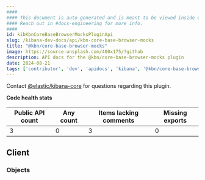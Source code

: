 ```yaml
---
####
#### This document is auto-generated and is meant to be viewed inside our experimental, new docs system.
#### Reach out in #docs-engineering for more info.
####
id: kibKbnCoreBaseBrowserMocksPluginApi
slug: /kibana-dev-docs/api/kbn-core-base-browser-mocks
title: "@kbn/core-base-browser-mocks"
image: https://source.unsplash.com/400x175/?github
description: API docs for the @kbn/core-base-browser-mocks plugin
date: 2024-08-21
tags: ['contributor', 'dev', 'apidocs', 'kibana', '@kbn/core-base-browser-mocks']
---
```




Contact [@elastic/kibana-core](https://github.com/orgs/elastic/teams/kibana-core) for questions regarding this plugin.

**Code health stats**

| Public API count  | Any count | Items lacking comments | Missing exports |
|-------------------|-----------|------------------------|-----------------|
| 3 | 0 | 3 | 0 |

## Client

### Objects
<DocDefinitionList data={kbnCoreBaseBrowserMocksObj.client.objects}/>

